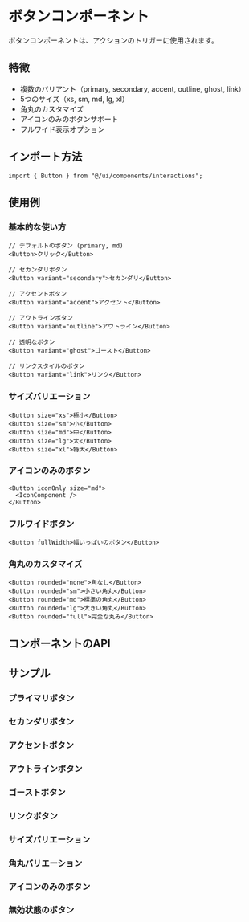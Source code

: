 
<Meta of={ButtonStories} />

# ボタンコンポーネント

ボタンコンポーネントは、アクションのトリガーに使用されます。

## 特徴

- 複数のバリアント（primary, secondary, accent, outline, ghost, link）
- 5つのサイズ（xs, sm, md, lg, xl）
- 角丸のカスタマイズ
- アイコンのみのボタンサポート
- フルワイド表示オプション

## インポート方法

```tsx
import { Button } from "@/ui/components/interactions";
```

## 使用例

### 基本的な使い方

```tsx
// デフォルトのボタン (primary, md)
<Button>クリック</Button>

// セカンダリボタン
<Button variant="secondary">セカンダリ</Button>

// アクセントボタン
<Button variant="accent">アクセント</Button>

// アウトラインボタン
<Button variant="outline">アウトライン</Button>

// 透明なボタン
<Button variant="ghost">ゴースト</Button>

// リンクスタイルのボタン
<Button variant="link">リンク</Button>
```

### サイズバリエーション

```tsx
<Button size="xs">極小</Button>
<Button size="sm">小</Button>
<Button size="md">中</Button>
<Button size="lg">大</Button>
<Button size="xl">特大</Button>
```

### アイコンのみのボタン

```tsx
<Button iconOnly size="md">
  <IconComponent />
</Button>
```

### フルワイドボタン

```tsx
<Button fullWidth>幅いっぱいのボタン</Button>
```

### 角丸のカスタマイズ

```tsx
<Button rounded="none">角なし</Button>
<Button rounded="sm">小さい角丸</Button>
<Button rounded="md">標準の角丸</Button>
<Button rounded="lg">大きい角丸</Button>
<Button rounded="full">完全な丸み</Button>
```

## コンポーネントのAPI

<Controls />

## サンプル

### プライマリボタン

<Story of={ButtonStories.Primary} />

### セカンダリボタン

<Story of={ButtonStories.Secondary} />

### アクセントボタン

<Story of={ButtonStories.Accent} />

### アウトラインボタン

<Story of={ButtonStories.Outline} />

### ゴーストボタン

<Story of={ButtonStories.Ghost} />

### リンクボタン

<Story of={ButtonStories.Link} />

### サイズバリエーション

<Story of={ButtonStories.Sizes} />

### 角丸バリエーション

<Story of={ButtonStories.Rounded} />

### アイコンのみのボタン

<Story of={ButtonStories.IconOnly} />

### 無効状態のボタン

<Story of={ButtonStories.Disabled} />
